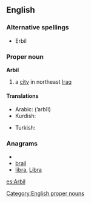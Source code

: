 ==English==
{{wikipedia}}

===Alternative spellings===
* Erbil

===Proper noun===
'''Arbil'''

# a [[city]] in northeast [[Iraq]]

====Translations====
{{trans-top|city}}
* Arabic: {{Arab|[[اربيل]]}} (’arbīl)
* Kurdish: {{ku-Arab|[[هه‌ولێر]]}}
{{trans-mid}}
* Turkish: {{t|tr|Erbil}}
{{trans-bottom}}


===Anagrams===
* {{alphagram|abilr}}
* [[brail#English|brail]]
* [[libra#English|libra]], [[Libra#English|Libra]]


[[Category:English proper nouns]]

[[es:Arbil]]